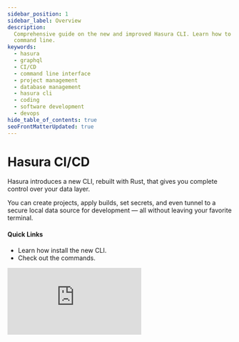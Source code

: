 ```yaml
---
sidebar_position: 1
sidebar_label: Overview
description:
  Comprehensive guide on the new and improved Hasura CLI. Learn how to manage your Hasura projects efficiently using the
  command line.
keywords:
  - hasura
  - graphql
  - CI/CD
  - command line interface
  - project management
  - database management
  - hasura cli
  - coding
  - software development
  - devops
hide_table_of_contents: true
seoFrontMatterUpdated: true
---
```



# Hasura CI/CD

<div className="overview-header">
  <div className="overview-text">
    <p>Hasura introduces a new CLI, rebuilt with Rust, that gives you complete control over your data layer.</p>
    <p>
      You can create projects, apply builds, set secrets, and even tunnel to a secure local data source for development
      — all without leaving your favorite terminal.
    </p>
    <h4>Quick Links</h4>
    <ul>
      <li>
        <VersionedLink to="/cli/installation/">Learn how install the new CLI.</VersionedLink>
      </li>
      <li>
        <VersionedLink to="/cli/commands/">Check out the commands.</VersionedLink>
      </li>
    </ul>
  </div>
  <iframe
    src="https://www.youtube.com/embed/o-MJmypRPro"
    frameBorder="0"
    allow="accelerometer; autoplay; encrypted-media; gyroscope; picture-in-picture"
    allowFullScreen
  />
</div>

<div className="overview-gallery">
  <VersionedLink to="/cli/installation/#install-instructions-for-linuxmacs">
    <div className="card">
      <h3>Install the CLI for macOS</h3>
      <p>Click here to learn how to install the CLI.</p>
    </div>
  </VersionedLink>
  <VersionedLink to="/cli/installation/#install-instructions-for-linuxmacs">
    <div className="card">
      <h3>Install the CLI for Linux</h3>
      <p>Click here to learn how to install the CLI.</p>
    </div>
  </VersionedLink>
  <VersionedLink to="/cli/installation/#install-instructions-for-windows">
    <div className="card">
      <h3>Install the CLI for Windows</h3>
      <p>Click here to learn how to install the CLI.</p>
    </div>
  </VersionedLink>
</div>
